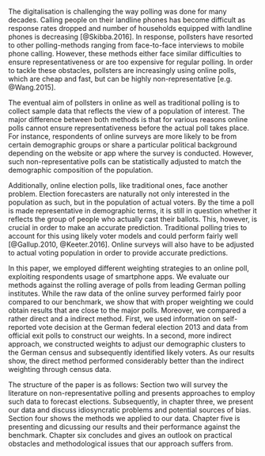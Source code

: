 <!-- Introduction -->

<!--The problem -->
The digitalisation is challenging the way polling was done for many decades. Calling people on their landline phones has become difficult as response rates dropped and number of households equipped with landline phones is decreasing [@Skibba.2016]. In response, pollsters have resorted to other polling-methods ranging from face-to-face interviews to mobile phone calling. However, these methods either face similar difficulties to ensure representativeness or are too expensive for regular polling. In order to tackle these obstacles, pollsters are increasingly using online polls, which are cheap and fast, but can be highly non-representative [e.g. @Wang.2015].

<!-- The problem [cont.] -->
The eventual aim of pollsters in online as well as traditional polling is to collect sample data that reflects the view of a population of interest. The major difference between both methods is that for various reasons online polls cannot ensure representativeness before the actual poll takes place. For instance, respondents of online surveys are more likely to be from certain demographic groups or share a particular political background depending on the website or app where the survey is conducted. However, such non-representative polls can be statistically adjusted to match the demographic composition of the population.

Additionally, online election polls, like traditional ones, face another problem. Election forecasters are naturally not only interested in the population as such, but in the population of actual voters. By the time a poll is made representative in demographic terms, it is still in question whether it reflects the group of people who actually cast their ballots. This, however, is crucial in order to make an accurate prediction. Traditional polling tries to account for this using likely voter models and could perform fairly well [@Gallup.2010, @Keeter.2016]. Online surveys will also have to be adjusted to actual voting population in order to provide accurate predictions.

<!-- aim / question / results -->
In this paper, we employed different weighting strategies to an online poll, exploiting respondents usage of smartphone apps. We evaluate our methods against the rolling average of polls from leading German polling institutes. While the raw data of the online survey performed fairly poor compared to our benchmark, we show that with proper weighting we could obtain results that are close to the major polls. Moreover, we compared a rather direct and a indirect method. First, we used information on self-reported vote decision at the German federal election 2013 and data from official exit polls to construct our weights. In a second, more indirect approach, we constructed weights to adjust our demographic clusters to the German census and subsequently identified likely voters. As our results show, the direct method performed considerably better than the indirect weighting through census data.

<!-- Structure  -->
The structure of the paper is as follows: Section two will survey the literature on non-representative polling and presents approaches to employ such data to forecast elections. Subsequently, in chapter three, we present our data and discuss idiosyncratic problems and potential sources of bias. Section four shows the methods we applied to our data. Chapter five is presenting and dicussing our results and their performance against the benchmark. Chapter six concludes and gives an outlook on practical obstacles and methodological issues that our approach suffers from.